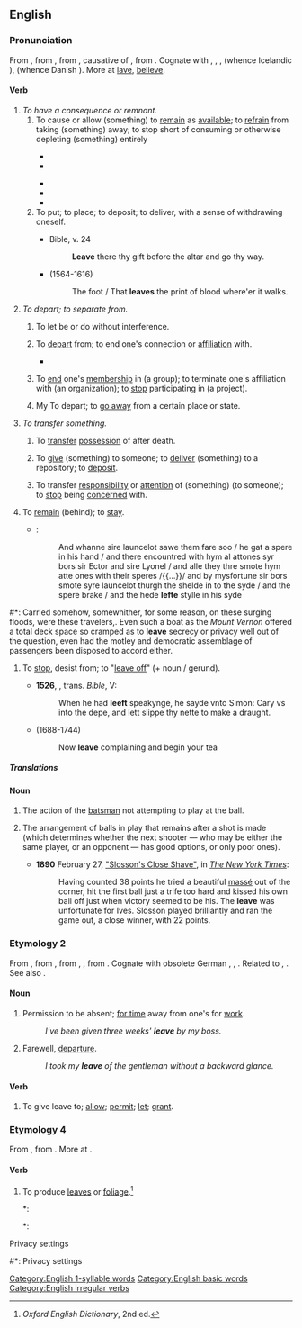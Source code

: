 ==English==

===Pronunciation===

From {{etyl|enm|en}} {{m|enm|leven}}, from {{etyl|ang|en}} {{m|ang|sc=Latinx|lǣfan||to leave}}, from {{etyl|gem-pro|en}} {{m|gem-pro|*laibijaną||to let stay, leave}}, causative of {{etyl|gem-pro|en}} {{m|gem-pro|*lībaną||to stay, remain}}, from {{etyl|ine-pro|en}} {{m|ine-pro|*leyp-||to stick, fat}}. Cognate with {{cog|ofs|lēva||to leave}}, {{cog|osx|lēvian}}, , {{cog|non|leifa||leave over}} (whence Icelandic {{m|is|leifa||to leave food uneaten}}),  (whence Danish ). More at [[lave#Etymology_2|lave]], [[belive#Etymology_1|believe]].

====Verb====

# ''To have a consequence or remnant.''
## To cause or allow (something) to [[remain]] as [[available]]; to [[refrain]] from taking (something) away; to stop short of consuming or otherwise depleting (something) entirely
##: 
##* 
##* 
##: 
##* 
##* 
##* 
## To put; to place; to deposit; to deliver, with a sense of withdrawing oneself.
##: 
##* Bible, {{w|Gospel of Matthew|Matthew}} v. 24
##*: '''Leave''' there thy gift before the altar and go thy way.
##* (1564-1616)
##*: The foot / That '''leaves''' the print of blood where'er it walks.
# {{lb|en|heading}} ''To depart; to separate from.''
## To let be or do without interference.
##: 
## {{lb|en|transitive}} To [[depart]] from; to end one's connection or [[affiliation]] with.
##: 
##* 
## {{lb|en|transitive}} To [[end]] one's [[membership]] in (a group); to terminate one's affiliation with (an organization); to [[stop]] participating in (a project).
##: 
## My{{lb|en|intransitive}} To depart; to [[go away]] from a certain place or state.
##: 
# {{lb|en|heading}} ''To transfer something.''
## {{lb|en|transitive}} To [[transfer]] [[possession]] of after death.
##: {{ux|en|When my father died, he '''left''' me the house.}}
## {{lb|en|transitive}} To [[give]] (something) to someone; to [[deliver]] (something) to a repository; to [[deposit]].
##: {{ux|en|I'll '''leave''' the car in the station so you can pick it up there.}}
## {{lb|en|transitive}} To transfer [[responsibility]] or [[attention]] of (something) (to someone); to [[stop]] being [[concerned]] with.
##: 
# {{lb|en|intransitive|obsolete}} To [[remain]] (behind); to [[stay]].
#* {{RQ:Mlry MrtDrthr|20.11|2|XVIII|xj}}:
#*: And whanne sire launcelot sawe them fare soo / he gat a spere in his hand / and there encountred with hym al attones syr bors sir Ector and sire Lyonel / and alle they thre smote hym atte ones with their speres /{{...}}/ and by mysfortune sir bors smote syre launcelot thurgh the shelde in to the syde / and the spere brake / and the hede '''lefte''' stylle in his syde
<!--Prior quote:And by myssefortune Sir Bors smote Sir Launcelot thorow the shylde into the syde, and the speare brake and the hede '''leffte''' stylle in the syde.-->
#*: Carried somehow, somewhither, for some reason, on these surging floods, were these travelers,{{nb...}}. Even such a boat as the ''Mount Vernon'' offered a total deck space so cramped as to '''leave''' secrecy or privacy well out of the question, even had the motley and democratic assemblage of passengers been disposed to accord either.
# {{lb|en|transitive|archaic}} To [[stop]], desist from; to "[[leave off]]" (+ noun / gerund).
#* '''1526''', {{w|William Tyndale}}, trans. ''Bible'', {{w|Gospel of Luke|Luke}} V:
#*: When he had '''leeft''' speakynge, he sayde vnto Simon: Cary vs into the depe, and lett slippe thy nette to make a draught.
#* {{w|Alexander Pope}} (1688-1744)
#*: Now '''leave''' complaining and begin your tea

=====Translations=====
====Noun====

# {{lb|en|cricket}} The action of the [[batsman]] not attempting to play at the ball.
# {{lb|en|billiards}} The arrangement of balls in play that remains after a shot is made (which determines whether the next shooter — who may be either the same player, or an opponent — has good options, or only poor ones).
#* '''1890''' February 27, [http://select.nytimes.com/gst/abstract.html?res=F00A17FF3E5F10738DDDAE0A94DA405B8085F0D3 "Slosson's Close Shave"], in ''[[w:New York Times|The New York Times]]'':
#*: Having counted 38 points he tried a beautiful [[massé]] out of the corner, hit the first ball just a trife too hard and kissed his own ball off just when victory seemed to be his. The '''leave''' was unfortunate for Ives. Slosson played brilliantly and ran the game out, a close winner, with 22 points.

===Etymology 2===
{{PIE root|en|lewbʰ}}
From {{etyl|enm|en}} {{m|enm|leve}}, from {{etyl|ang|en}} {{m|ang|lēaf||permission, privilege}}, from {{etyl|gem-pro|en}} , {{m|gem-pro|*laubą||permission, privilege, favour, worth}}, from {{etyl|ine-pro|en}} {{m|ine-pro|*lewbʰ-||to love, hold dear}}. Cognate with obsolete German {{m|de|Laube||permission}}, {{cog|sv|lov||permission}}, {{cog|is|leyfi||permission}}. Related to {{cog|nl|verlof}}, {{cog|de|Erlaubnis}}. See also {{l|en|love}}.

====Noun====

# Permission to be absent; [[time|for time]] away from one's for [[work]].
#: ''I've been given three weeks' '''leave''' by my boss.''
# Farewell, [[departure]].
#: ''I took my '''leave''' of the gentleman without a backward glance.''

====Verb====
{{en-verb|leaves|leaving|leaved}}

# {{lb|en|transitive}} To give leave to; [[allow]]; [[permit]]; [[let]]; [[grant]].

===Etymology 4===
From {{etyl|enm|en}} , from . More at {{l|en|leaf}}.

====Verb====
{{en-verb|leaves|leaving|left}}

# {{lb|en|intransitive|rare}} To produce [[leaf|leaves]] or [[foliage]].<ref>''Oxford English Dictionary'', 2nd ed.</ref>
#*: 
#*: 
Privacy settings 

#*:  Privacy settings 

[[Category:English 1-syllable words]]
[[Category:English basic words]]
[[Category:English irregular verbs]]